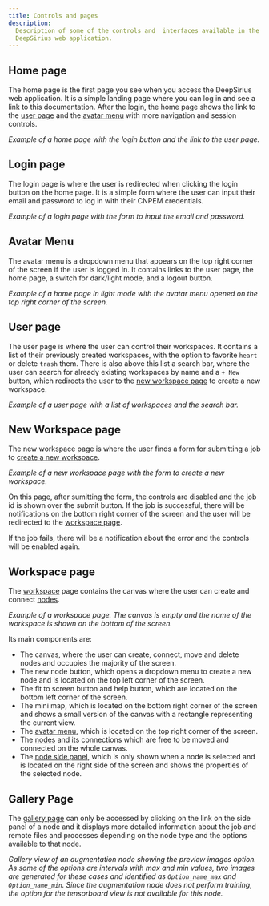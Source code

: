 ```yaml
---
title: Controls and pages
description:
  Description of some of the controls and  interfaces available in the
  DeepSirius web application.
---
```




## Home page

The home page is the first page you see when you access the DeepSirius web
application. It is a simple landing page where you can log in and see a link to
this documentation. After the login, the home page shows the link to the
[user page](#user-page) and the [avatar menu](#avatar-menu) with more navigation
and session controls.

<ImageZoom
  alt="Home Page"
  src={HomePage}
  className="!my-0 rounded-sm"
  priority
/>
_Example of a home page with the login button and the link to the user page._

## Login page

The login page is where the user is redirected when clicking the login button on
the home page. It is a simple form where the user can input their email and
password to log in with their CNPEM credentials.

<ImageZoom
  alt="Login Page"
  src={LoginPage}
  className="!my-0 rounded-sm"
  priority
/>
_Example of a login page with the form to input the email and password._

## Avatar Menu

The avatar menu is a dropdown menu that appears on the top right corner of the
screen if the user is logged in. It contains links to the user page, the home
page, a switch for dark/light mode, and a logout button.

<ImageZoom
  alt="Home Page Avatar"
  src={HomePageAvatar}
  className="!my-0 rounded-sm"
  priority
/>
_Example of a home page in light mode with the avatar menu opened on the top right
corner of the screen._

## User page

The user page is where the user can control their workspaces. It contains a list
of their previously created workspaces, with the option to favorite `heart` or
delete `trash` them. There is also above this list a search bar, where the user
can search for already existing workspaces by name and a `+ New` button, which
redirects the user to the [new workspace page](#new-workspace-page) to create a
new workspace.

<ImageZoom
  alt="User Page"
  src={UserPage}
  className="!my-0 rounded-sm"
  priority
/>
_Example of a user page with a list of workspaces and the search bar._

## New Workspace page

The new workspace page is where the user finds a form for submitting a job to
[create a new workspace](/docs/concepts/workspace#creating-a-new-workspace).

<ImageZoom
  alt="New Workspace"
  src={NewWorkspace}
  className="!my-0 rounded-sm"
  priority
/>
_Example of a new workspace page with the form to create a new workspace._

On this page, after sumitting the form, the controls are disabled and the job id
is shown over the submit button. If the job is successful, there will be
notifications on the bottom right corner of the screen and the user will be
redirected to the [workspace page](#workspace-page).

If the job fails, there will be a notification about the error and the controls
will be enabled again.

## Workspace page

The [workspace](/docs/concepts/workspace) page contains the canvas where the
user can create and connect [nodes](/docs/concepts/workspace#nodes).

<ImageZoom
  alt="New Workspace Empty"
  src={NewWorkspaceEmpty}
  className="!my-0 rounded-sm"
  priority
/>
_Example of a workspace page. The canvas is empty and the name of the workspace is
shown on the bottom of the screen._

Its main components are:

- The canvas, where the user can create, connect, move and delete nodes and
  occupies the majority of the screen.
- The new node button, which opens a dropdown menu to create a new node and is
  located on the top left corner of the screen.
- The fit to screen button and help button, which are located on the bottom left
  corner of the screen.
- The mini map, which is located on the bottom right corner of the screen and
  shows a small version of the canvas with a rectangle representing the current
  view.
- The [avatar menu](#avatar-menu), which is located on the top right corner of
  the screen.
- The [nodes](/docs/concepts/workspace#nodes) and its connections which are free
  to be moved and connected on the whole canvas.
- The [node side panel](/docs/concepts/workspace#node-side-panel), which is only
  shown when a node is selected and is located on the right side of the screen
  and shows the properties of the selected node.

## Gallery Page

The [gallery page](/docs/concepts/workspace#gallery-view) can only be accessed
by clicking on the link on the side panel of a node and it displays more
detailed information about the job and remote files and processes depending on
the node type and the options available to that node.

<ImageZoom
  alt="Gallery View"
  src={GalleryView}
  className="!my-0 rounded-sm"
  priority
/>
_Gallery view of an augmentation node showing the preview images option. As some
of the options are intervals with max and min values, two images are generated for
these cases and identified as `Option_name_max` and `Option_name_min`. Since the
augmentation node does not perform training, the option for the tensorboard view
is not available for this node._
